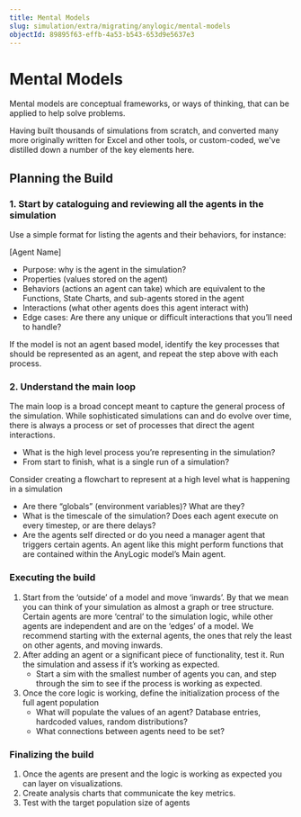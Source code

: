 ```yaml
---
title: Mental Models
slug: simulation/extra/migrating/anylogic/mental-models
objectId: 89895f63-effb-4a53-b543-653d9e5637e3
---
```


# Mental Models

Mental models are conceptual frameworks, or ways of thinking, that can be applied to help solve problems.

Having built thousands of simulations from scratch, and converted many more originally written for Excel and other tools, or custom-coded, we've distilled down a number of the key elements here.

## Planning the Build

### 1. Start by cataloguing and reviewing all the agents in the simulation

Use a simple format for listing the agents and their behaviors, for instance:

\[Agent Name\]

- Purpose: why is the agent in the simulation?
- Properties \(values stored on the agent\)
- Behaviors \(actions an agent can take\) which are equivalent to the Functions, State Charts, and sub-agents stored in the agent
- Interactions \(what other agents does this agent interact with\)
- Edge cases: Are there any unique or difficult interactions that you’ll need to handle?

If the model is not an agent based model, identify the key processes that should be represented as an agent, and repeat the step above with each process.

### 2. Understand the main loop

The main loop is a broad concept meant to capture the general process of the simulation. While sophisticated simulations can and do evolve over time, there is always a process or set of processes that direct the agent interactions.

- What is the high level process you’re representing in the simulation?
- From start to finish, what is a single run of a simulation?

<Hint style="info">
  Consider creating a flowchart to represent at a high level what is happening
  in a simulation
</Hint>

- Are there “globals” \(environment variables\)? What are they?
- What is the timescale of the simulation? Does each agent execute on every timestep, or are there delays?
- Are the agents self directed or do you need a manager agent that triggers certain agents. An agent like this might perform functions that are contained within the AnyLogic model’s Main agent.

### Executing the build

1.  Start from the ‘outside’ of a model and move ‘inwards’. By that we mean you can think of your simulation as almost a graph or tree structure. Certain agents are more ‘central’ to the simulation logic, while other agents are independent and are on the ‘edges’ of a model. We recommend starting with the external agents, the ones that rely the least on other agents, and moving inwards.
1.  After adding an agent or a significant piece of functionality, test it. Run the simulation and assess if it’s working as expected.
    - Start a sim with the smallest number of agents you can, and step through the sim to see if the process is working as expected.
1.  Once the core logic is working, define the initialization process of the full agent population
    - What will populate the values of an agent? Database entries, hardcoded values, random distributions?
    - What connections between agents need to be set?

### Finalizing the build

1.  Once the agents are present and the logic is working as expected you can layer on visualizations.
1.  Create analysis charts that communicate the key metrics.
1.  Test with the target population size of agents
